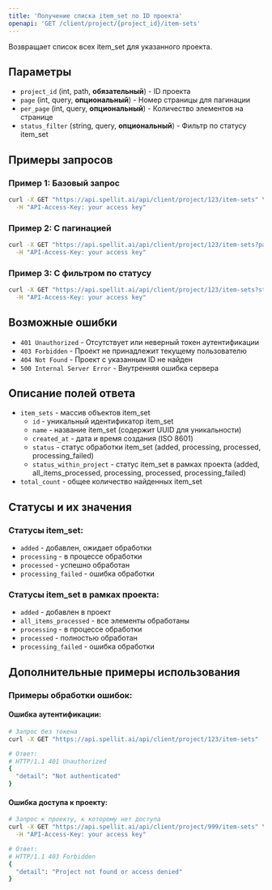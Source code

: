 ```yaml
---
title: 'Получение списка item_set по ID проекта'
openapi: 'GET /client/project/{project_id}/item-sets'
---
```


<Callout emoji="📋">Возвращает список всех item_set для указанного проекта.</Callout>

## Параметры

- `project_id` (int, path, **обязательный**) - ID проекта
- `page` (int, query, **опциональный**) - Номер страницы для пагинации
- `per_page` (int, query, **опциональный**) - Количество элементов на странице
- `status_filter` (string, query, **опциональный**) - Фильтр по статусу item_set

## Примеры запросов

### Пример 1: Базовый запрос

```bash
curl -X GET "https://api.spellit.ai/api/client/project/123/item-sets" \
  -H "API-Access-Key: your access key"
```

### Пример 2: С пагинацией

```bash
curl -X GET "https://api.spellit.ai/api/client/project/123/item-sets?page=2&per_page=10" \
  -H "API-Access-Key: your access key"
```

### Пример 3: С фильтром по статусу

```bash
curl -X GET "https://api.spellit.ai/api/client/project/123/item-sets?status_filter=processed" \
  -H "API-Access-Key: your access key"
```

## Возможные ошибки

- `401 Unauthorized` - Отсутствует или неверный токен аутентификации
- `403 Forbidden` - Проект не принадлежит текущему пользователю
- `404 Not Found` - Проект с указанным ID не найден
- `500 Internal Server Error` - Внутренняя ошибка сервера

## Описание полей ответа

- `item_sets` - массив объектов item_set
  - `id` - уникальный идентификатор item_set
  - `name` - название item_set (содержит UUID для уникальности)
  - `created_at` - дата и время создания (ISO 8601)
  - `status` - статус обработки item_set (added, processing, processed, processing_failed)
  - `status_within_project` - статус item_set в рамках проекта (added, all_items_processed, processing, processed, processing_failed)
- `total_count` - общее количество найденных item_set

## Статусы и их значения

### Статусы item_set:

- `added` - добавлен, ожидает обработки
- `processing` - в процессе обработки
- `processed` - успешно обработан
- `processing_failed` - ошибка обработки

### Статусы item_set в рамках проекта:

- `added` - добавлен в проект
- `all_items_processed` - все элементы обработаны
- `processing` - в процессе обработки
- `processed` - полностью обработан
- `processing_failed` - ошибка обработки

## Дополнительные примеры использования

### Примеры обработки ошибок:

#### Ошибка аутентификации:

```bash
# Запрос без токена
curl -X GET "https://api.spellit.ai/api/client/project/123/item-sets"

# Ответ:
# HTTP/1.1 401 Unauthorized
{
  "detail": "Not authenticated"
}
```

#### Ошибка доступа к проекту:

```bash
# Запрос к проекту, к которому нет доступа
curl -X GET "https://api.spellit.ai/api/client/project/999/item-sets" \
  -H "API-Access-Key: your access key"

# Ответ:
# HTTP/1.1 403 Forbidden
{
  "detail": "Project not found or access denied"
}
```
